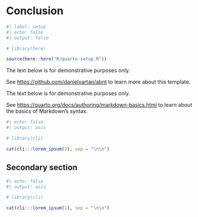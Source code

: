 <!-- %:::% .common h1 begin %:::% -->
# Conclusion
<!-- %:::% .common h1 end %:::% -->

```r
#| label: setup
#| echo: false
#| output: false

# library(here)

source(here::here("R/quarto-setup.R"))
```

::: {.content-visible when-format="html"}
::: {.callout-important}
The text below is for demonstrative purposes only.

See <https://github.com/danielvartan/abnt> to learn more about this template.
:::
:::

::: {.content-visible when-format="pdf"}
::: {.callout-important}
The text below is for demonstrative purposes only.

\vspace{5pt}

See <https://quarto.org/docs/authoring/markdown-basics.html> to learn about the basics of Markdown's syntax.
:::
\vspace{10pt}
:::

```r
#| echo: false
#| output: asis

# library(cli)

cat(cli:::lorem_ipsum(2), sep = "\n\n")
```

## Secondary section

```r
#| echo: false
#| output: asis

# library(cli)

cat(cli:::lorem_ipsum(1), sep = "\n\n")
```

```{=latex}
% Back matter -----

\postextual

\addtocontents{toc}{\protect\vspace{1em}}
\begingroup
\renewcommand{\baselinestretch}{1}
\setcounter{footnote}{0}
\renewcommand{\thefootnote}{\fnsymbol{footnote}}
\printbibliography[heading=bay]
\endgroup

\cftinserthook{toc}{bibhook}
\addcontentsline{toc}{chapter}{
  \protect\numberline{}
  \newbibname
  \hspace{-0.25em}
}

\settoclengths
\begin{apendicesenv}
```

